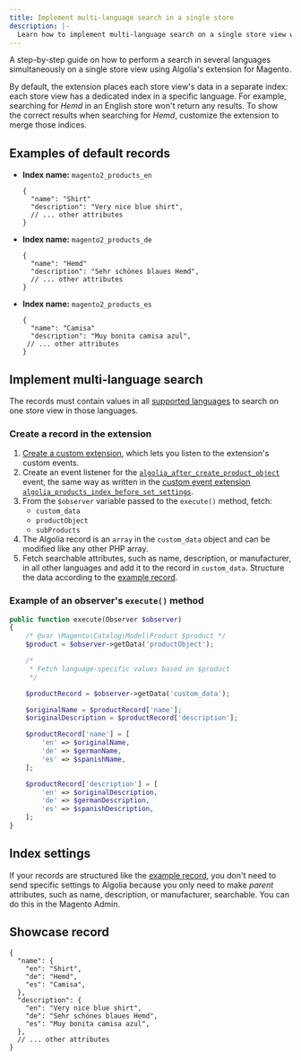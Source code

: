 ```yaml
---
title: Implement multi-language search in a single store
description: |-
  Learn how to implement multi-language search on a single store view with the Algolia for Magento 2 extension.
---
```


A step-by-step guide on how to perform a search in several languages simultaneously on a single store view using Algolia's extension for Magento.

By default, the extension places each store view's data in a separate index: each store view has a dedicated index in a specific language.
For example, searching for _Hemd_ in an English store won't return any results.
To show the correct results when searching for _Hemd_,
customize the extension to merge those indices.

## Examples of default records

- **Index name:** `magento2_products_en`

  ```jsonc jsonc
  {
    "name": "Shirt"
    "description": "Very nice blue shirt",
    // ... other attributes
  }
  ```

- **Index name:** `magento2_products_de`

  ```jsonc jsonc
  {
    "name": "Hemd"
    "description": "Sehr schönes blaues Hemd",
    // ... other attributes
  }
  ```

- **Index name:** `magento2_products_es`

  ```jsonc jsonc
  {
    "name": "Camisa"
    "description": "Muy bonita camisa azul",
   // ... other attributes
  }
  ```

## Implement multi-language search

The records must contain values in all [supported languages](/guides/managing-results/optimize-search-results/handling-natural-languages-nlp/in-depth/supported-languages/) to search on one store view in those languages.

### Create a record in the extension

1. [Create a custom extension](/integration/magento-2/guides/create-a-custom-extension/), which lets you listen to the extension's custom events.
1. Create an event listener for the [`algolia_after_create_product_object`](/integration/magento-2/customize/custom-back-end-events/#dispatched-after-fetching-products-attributes-for-indexing) event,
   the same way as written in the [custom event extension](https://github.com/algolia/algoliasearch-custom-algolia-magento-2/blob/master/etc/events.xml#L6-L8) [`algolia_products_index_before_set_settings`](https://github.com/algolia/algoliasearch-custom-algolia-magento-2/blob/master/Observer/UpdateProductsSettings.php).
1. From the `$observer` variable passed to the `execute()` method, fetch:
   - `custom_data`
   - `productObject`
   - `subProducts`
1. The Algolia record is an `array` in the `custom_data` object and can be modified like any other PHP array.
1. Fetch searchable attributes, such as name, description, or manufacturer, in all other languages and add it to the record in `custom_data`.
   Structure the data according to the [example record](#showcase-record).

### Example of an observer's `execute()` method

```php php
public function execute(Observer $observer)
{
    /* @var \Magento\Catalog\Model\Product $product */
    $product = $observer->getData('productObject');

    /*
     * Fetch language-specific values based on $product
     */

    $productRecord = $observer->getData('custom_data');

    $originalName = $productRecord['name'];
    $originalDescription = $productRecord['description'];

    $productRecord['name'] = [
        'en' => $originalName,
        'de' => $germanName,
        'es' => $spanishName,
    ];

    $productRecord['description'] = [
        'en' => $originalDescription,
        'de' => $germanDescription,
        'es' => $spanishDescription,
    ];
}
```

## Index settings

If your records are structured like the [example record](/integration/magento-2/guides/multi-language-search/#showcase-record),
you don't need to send specific settings to Algolia because you only need to make _parent_ attributes, such as name, description, or manufacturer, searchable.
You can do this in the Magento Admin.

## Showcase record

```jsonc jsonc
{
  "name": {
    "en": "Shirt",
    "de": "Hemd",
    "es": "Camisa",
  },
  "description": {
    "en": "Very nice blue shirt",
    "de": "Sehr schönes blaues Hemd",
    "es": "Muy bonita camisa azul",
  },
  // ... other attributes
}
```
